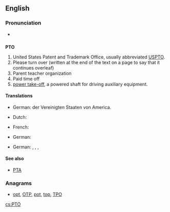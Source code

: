 ==English==

===Pronunciation===
* {{audio|en-us-PTO.ogg|Audio (US)}}

==={{initialism}}===
'''PTO'''

# United States Patent and Trademark Office, usually abbreviated [[USPTO]].
# Please turn over (written at the end of the text on a page to say that it continues overleaf)
# Parent teacher organization
# Paid time off
# [[power take-off]], a powered shaft for driving auxiliary equipment.

====Translations====
{{trans-top|United States Patent and Trademark Office}}
* German: {{t+|de|Patentamt|n}} der Vereinigten Staaten von America.
{{trans-mid}}
{{trans-bottom}}

{{trans-top|Please turn over}}
* Dutch: {{t|nl|Z.O.Z.}}
{{trans-mid}}
* French: {{t+|fr|TSVP}}
{{trans-bottom}}

{{trans-top|Powered shaft for driving auxiliary equipment}}
* German: {{t-|de|Zapfwelle|f}}
{{trans-mid}}
{{trans-bottom}}

{{trans-top|Parent Teacher Organization}}
* German: {{t-|de|Elternvertretung|f}}, {{t-|de|Elternbeirat|m}}, {{t-|de|Elternausschuss|m}}, {{t-|de|Elternpflegschaft|f}}
{{trans-mid}}
{{trans-bottom}}

====See also====
* [[PTA]]

===Anagrams===
* [[opt#English|opt]], [[OTP#English|OTP]], [[pot#English|pot]], [[top#English|top]], [[TPO#English|TPO]]

[[cs:PTO]]